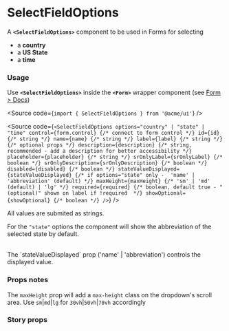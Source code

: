 
<Meta of={SelectFieldOptionsStories} />

# SelectFieldOptions

A **`<SelectFieldOptions>`** component to be used in Forms for selecting

- a **country**
- a **US State**
- a **time**

<Canvas of={SelectFieldOptionsStories.State} />

### Usage

Use **`<SelectFieldOptions>`** inside the **`<Form>`** wrapper component (see [Form > Docs](/docs/forms-fields-form--docs))

<Source code={`import { SelectFieldOptions } from '@acme/ui'`} />

<Source
	code={`
<SelectFieldOptions
  options="country" | "state" | "time"
  control={form.control} {/* connect to form control */}
  id={id} {/* string */}
  name={name} {/* string */}
  label={label} {/* string */}
  {/* optional props */}
  description={description} {/* string, recommended - add a description for better accessibility */}
  placeholder={placeholder} {/* string */}
  srOnlyLabel={srOnlyLabel} {/* boolean */}
  srOnlyDescription={srOnlyDescription} {/* boolean */}
  disabled={disabled} {/* boolean */}
  stateValueDisplayed={stateValueDisplayed} {/* if options="state" only -  'name' | 'abbreviation' (default) */}
  maxHeight={maxHeight} {/* 'sm' | 'md' (default) | 'lg' */}
  required={required} {/* boolean, default true - "(optional)" shown on label if !required  */}
  showOptional={showOptional} {/* boolean */}
/>
`}
/>

All values are submited as strings.

For the `"state"` options the component will show the abbreviation of the selected state by default.

<br />
The `stateValueDisplayed` prop ('name' | 'abbreviation') controls the displayed value.

### Props notes

The `maxHeight` prop will add a `max-height` class on the dropdown's scroll area. Use `sm`|`md`|`lg` for `30vh`|`50vh`|`70vh` accordingly

### Story props

<Controls />
